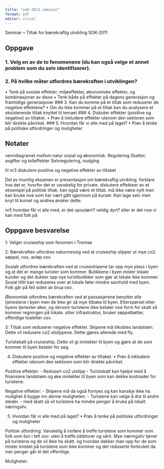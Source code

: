 ```yaml
---
title: "sok-2011 seminar"
format: pdf
editor: visual
---
```



Seminar
– Tiltak for bærekraftig utvikling
SOK-2011


## Oppgave
### 1. Velg en av de to fenomenene (du kan også velge et annet problem som du selv identifiserer).
### 2. På hvilke måter utfordres bærekraften i utviklingen?
• Tenk på sosiale effekter, miljøeffekter, økonomiske effekter, og kombinasjoner av disse
• Tenk både på effekter på dagens generasjon og framtidige generasjoner
### 3. Kan du komme på et tiltak som reduserer de negative effektene?
• Om du ikke kommer på et tiltak kan du analysere et eksisterende tiltak knyttet til temaet
### 4. Diskuter effekter (positive og negative) av tiltaket.
• Prøv å inkludere effekter utenom den sektoren som blir direkte påvirket.
### 5. Hvordan får vi alle med på laget?
• Prøv å tenke på politiske utfordringer og muligheter

## Notater

venndiagramet mellom natur sosial og økonomisk.
Regulering
Skatter, avgifter og tolleffekter
Selvregulering, nudging


til nr3
diskutere positive og negative effekter av tiltaket

Del av muntlig eksamen er presentasjon om bærekraftig utvikling. forklare hva det er, hvorfor det er vanskelig for private. diskutere effekteer av et eksempel på politisk tiltak. kan også være et tiltak. må ikke være nytt men kan bruke noe som har vært gått igjennom på kurset. Kan lage selv men knyt til kurset og andrea ønsker dette.


nr5
hvordan får vi alle med, er det upoulært? veldig dyrt? eller er det noe vi kan med folk på


## Oppgave besvarelse

1: Velger cruiseship som fenomen i Tromsø






2: Bærekraften utfordres naturmessig ved at cruiseship slipper ut mye co2. søppel, nox, avløp osv. 

Sosialt utfordres bærekraften ved at cruiseshipene tar opp mye plass i byen og at det er mange turister som kommer. Butikkene i byen mister lokale kunder og det dukker opp nye turistbutikker som gjør at lokale ikke kommer. Sosial tilitt kan reduseres over at lokale føler mindre samhold med byen. Folk går på feil siden av brua osv.


Økonomisk utfordres bærekraften ved at passasjerene benytter alle tjenestene i byen men de ikke gir så mye tilbake til byen. 
Etterspørsel etter byens tjenester øker, og dersom turistene ikke betaler noe form for skatt så kommer regningen på lokale. sliter infrastruktur, bruker søppelbøtter, offentlige toaletter osv.


3: Tiltak som reduserer negative effekter.
Skipene må tilkobles landstrøm. Dette vil redusere co2 utslippene. Dette gjøres allerede med fly. 

Turistskatt på cruiseship. Dette vil gi inntekter til byen og gjøre at de som kommer til byen betaler for seg. 



4. Diskutere positive og negative effekter av tiltaket.
• Prøv å inkludere effekter utenom den sektoren som blir direkte påvirket.

Positive effekter:
- Redusert co2 utslipp
- Turistskatt kan hjelpe med å finansiere landstrøm og øke inntekter til byen som kan dekke kostnader for turistene.


Negative effekter:
- Skipene må da også fornyes og kan kanskje ikke ha mulighet å bygge inn denne muligheten.
- Turistene kan velge å dra til andre steder.
- med skatt så vil turistene ha mindre penger å bruke på lokalt næringsliv.




5. Hvordan får vi alle med på laget?
• Prøv å tenke på politiske utfordringer og muligheter

Politisk utfordring:
Vanskelig å innføre å treffe turistene som kommer som folk som bor i telt osv. uten å treffe jobbturer og sånt.
Mye næringsliv tjener på turistene og de vil ikke ha skatt. og hvordan dekker man opp for de som mister inntekt på turistene som ikke kommer og det reduserte forbruket da mer penger går til det offentlige.

Muligheter:











